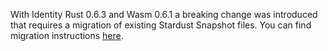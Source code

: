With Identity Rust 0.6.3 and Wasm 0.6.1 a breaking change was introduced that requires a migration of existing Stardust Snapshot files. You can find migration instructions [here](/identity.rs/tutorials/migrate-stronghold/).
